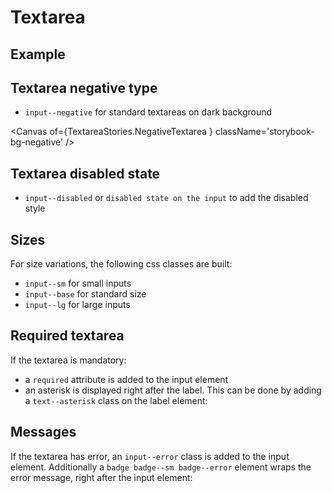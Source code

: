 
<Meta of={TextareaStories} />

# Textarea

## Example

<Canvas of={TextareaStories.Example} />

<Controls of={TextareaStories.Example} />

## Textarea negative type

- `input--negative` for standard textareas on dark background

<Canvas of={TextareaStories.NegativeTextarea } className='storybook-bg-negative' />

## Textarea disabled state

- `input--disabled` or `disabled state on the input` to add the disabled style

<Canvas of={TextareaStories.DisabledTextarea} />

## Sizes

For size variations, the following css classes are built:

- `input--sm` for small inputs
- `input--base` for standard size
- `input--lg` for large inputs

<Canvas of={TextareaStories.SizesTextarea} />

## Required textarea

If the textarea is mandatory:

- a `required` attribute is added to the input element
- an asterisk is displayed right after the label. This can be done by adding a `text--asterisk` class on the label element:

<Canvas of={TextareaStories.RequiredTextarea} />

## Messages

If the textarea has error, an `input--error` class is added to the input element. Additionally
a `badge badge--sm badge--error` element wraps the error message, right after the input element:

<Canvas of={TextareaStories.MessagesTextarea} />
